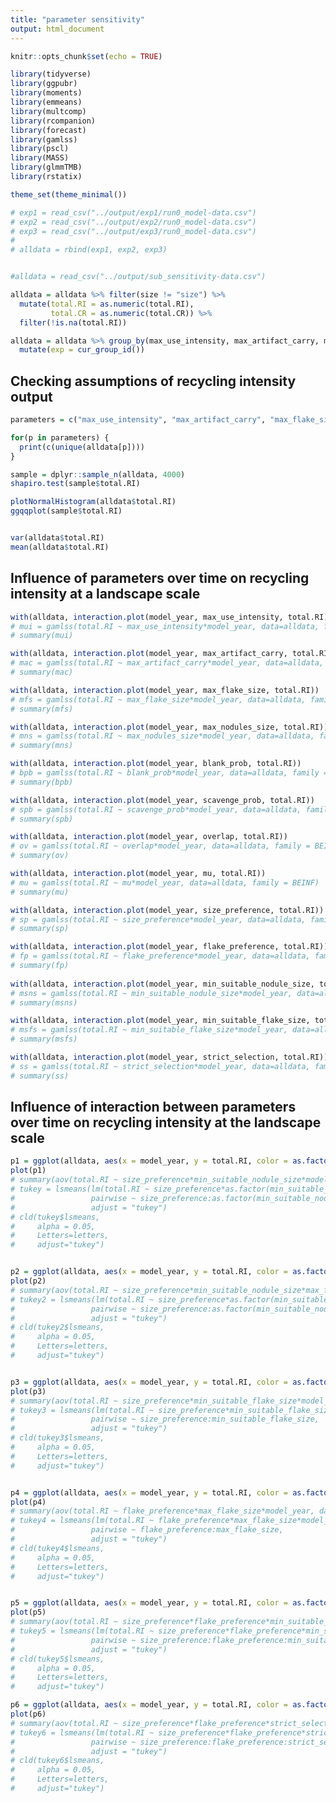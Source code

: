 ```yaml
---
title: "parameter sensitivity"
output: html_document
---
```


```r
knitr::opts_chunk$set(echo = TRUE)

library(tidyverse)
library(ggpubr)
library(moments)
library(emmeans)
library(multcomp)
library(rcompanion)
library(forecast)
library(gamlss)
library(pscl)
library(MASS)
library(glmmTMB)
library(rstatix)

theme_set(theme_minimal())

# exp1 = read_csv("../output/exp1/run0_model-data.csv")
# exp2 = read_csv("../output/exp2/run0_model-data.csv")
# exp3 = read_csv("../output/exp3/run0_model-data.csv")
# 
# alldata = rbind(exp1, exp2, exp3)


#alldata = read_csv("../output/sub_sensitivity-data.csv")

alldata = alldata %>% filter(size != "size") %>%
  mutate(total.RI = as.numeric(total.RI), 
         total.CR = as.numeric(total.CR)) %>%
  filter(!is.na(total.RI)) 

alldata = alldata %>% group_by(max_use_intensity, max_artifact_carry, max_flake_size, max_nodules_size, blank_prob, scavenge_prob, overlap, mu, size_preference, flake_preference,min_suitable_flake_size, min_suitable_nodule_size, strict_selection) %>%
  mutate(exp = cur_group_id())
```

## Checking assumptions of recycling intensity output
```r

parameters = c("max_use_intensity", "max_artifact_carry", "max_flake_size","max_nodules_size", "blank_prob", "scavenge_prob", "overlap","mu", "size_preference", "flake_preference","min_suitable_flake_size", "min_suitable_nodule_size", "strict_selection")

for(p in parameters) {
  print(c(unique(alldata[p])))
}

sample = dplyr::sample_n(alldata, 4000)
shapiro.test(sample$total.RI)

plotNormalHistogram(alldata$total.RI)
ggqqplot(sample$total.RI)


var(alldata$total.RI)
mean(alldata$total.RI)


```



## Influence of parameters over time on recycling intensity at a landscape scale

```r

with(alldata, interaction.plot(model_year, max_use_intensity, total.RI))
# mui = gamlss(total.RI ~ max_use_intensity*model_year, data=alldata, family = BEINF)
# summary(mui)

with(alldata, interaction.plot(model_year, max_artifact_carry, total.RI, type="l"))
# mac = gamlss(total.RI ~ max_artifact_carry*model_year, data=alldata, family = BEINF)
# summary(mac)

with(alldata, interaction.plot(model_year, max_flake_size, total.RI))
# mfs = gamlss(total.RI ~ max_flake_size*model_year, data=alldata, family = BEINF)
# summary(mfs)

with(alldata, interaction.plot(model_year, max_nodules_size, total.RI))
# mns = gamlss(total.RI ~ max_nodules_size*model_year, data=alldata, family = BEINF)
# summary(mns)

with(alldata, interaction.plot(model_year, blank_prob, total.RI))
# bpb = gamlss(total.RI ~ blank_prob*model_year, data=alldata, family = BEINF)
# summary(bpb)

with(alldata, interaction.plot(model_year, scavenge_prob, total.RI))
# spb = gamlss(total.RI ~ scavenge_prob*model_year, data=alldata, family = BEINF)
# summary(spb)

with(alldata, interaction.plot(model_year, overlap, total.RI)) 
# ov = gamlss(total.RI ~ overlap*model_year, data=alldata, family = BEINF)
# summary(ov)

with(alldata, interaction.plot(model_year, mu, total.RI))
# mu = gamlss(total.RI ~ mu*model_year, data=alldata, family = BEINF)
# summary(mu)

with(alldata, interaction.plot(model_year, size_preference, total.RI))
# sp = gamlss(total.RI ~ size_preference*model_year, data=alldata, family = BEINF)
# summary(sp)

with(alldata, interaction.plot(model_year, flake_preference, total.RI))
# fp = gamlss(total.RI ~ flake_preference*model_year, data=alldata, family = BEINF)
# summary(fp)
 
with(alldata, interaction.plot(model_year, min_suitable_nodule_size, total.RI))
# msns = gamlss(total.RI ~ min_suitable_nodule_size*model_year, data=alldata, family = BEINF)
# summary(msns)

with(alldata, interaction.plot(model_year, min_suitable_flake_size, total.RI))
# msfs = gamlss(total.RI ~ min_suitable_flake_size*model_year, data=alldata, family = BEINF)
# summary(msfs)

with(alldata, interaction.plot(model_year, strict_selection, total.RI))
# ss = gamlss(total.RI ~ strict_selection*model_year, data=alldata, family = BEINF)
# summary(ss)

```


## Influence of interaction between parameters over time on recycling intensity at the landscape scale
```r
p1 = ggplot(alldata, aes(x = model_year, y = total.RI, color = as.factor(min_suitable_nodule_size))) + facet_grid(~size_preference, labeller=label_both) + geom_smooth(se=F)
plot(p1)
# summary(aov(total.RI ~ size_preference*min_suitable_nodule_size*model_year, data=alldata))
# tukey = lsmeans(lm(total.RI ~ size_preference*as.factor(min_suitable_nodule_size)*model_year, data=alldata), 
#                 pairwise ~ size_preference:as.factor(min_suitable_nodule_size), 
#                 adjust = "tukey")
# cld(tukey$lsmeans, 
#     alpha = 0.05, 
#     Letters=letters, 
#     adjust="tukey")


p2 = ggplot(alldata, aes(x = model_year, y = total.RI, color = as.factor(min_suitable_nodule_size))) + facet_grid(max_flake_size~size_preference, labeller=label_both) + geom_smooth(se=F)
plot(p2)
# summary(aov(total.RI ~ size_preference*min_suitable_nodule_size*max_flake_size*model_year, data=alldata))
# tukey2 = lsmeans(lm(total.RI ~ size_preference*as.factor(min_suitable_nodule_size)*as.factor(max_flake_size)*model_year, data=alldata), 
#                 pairwise ~ size_preference:as.factor(min_suitable_nodule_size):as.factor(max_flake_size), 
#                 adjust = "tukey")
# cld(tukey2$lsmeans, 
#     alpha = 0.05, 
#     Letters=letters, 
#     adjust="tukey")


p3 = ggplot(alldata, aes(x = model_year, y = total.RI, color = as.factor(min_suitable_flake_size))) + facet_grid(~size_preference, labeller=label_both) + geom_smooth(se=F)
plot(p3)
# summary(aov(total.RI ~ size_preference*min_suitable_flake_size*model_year, data=alldata))
# tukey3 = lsmeans(lm(total.RI ~ size_preference*min_suitable_flake_size*model_year, data=alldata), 
#                 pairwise ~ size_preference:min_suitable_flake_size, 
#                 adjust = "tukey")
# cld(tukey3$lsmeans, 
#     alpha = 0.05, 
#     Letters=letters, 
#     adjust="tukey")


p4 = ggplot(alldata, aes(x = model_year, y = total.RI, color = as.factor(max_flake_size))) + facet_grid(~flake_preference, labeller=label_both) + geom_smooth(se=F)
plot(p4)
# summary(aov(total.RI ~ flake_preference*max_flake_size*model_year, data=alldata))
# tukey4 = lsmeans(lm(total.RI ~ flake_preference*max_flake_size*model_year, data=alldata), 
#                 pairwise ~ flake_preference:max_flake_size, 
#                 adjust = "tukey")
# cld(tukey4$lsmeans, 
#     alpha = 0.05, 
#     Letters=letters, 
#     adjust="tukey")


p5 = ggplot(alldata, aes(x = model_year, y = total.RI, color = as.factor(min_suitable_nodule_size))) + facet_grid(size_preference~flake_preference, labeller=label_both) + geom_smooth(se=F)
plot(p5)
# summary(aov(total.RI ~ size_preference*flake_preference*min_suitable_nodule_size*model_year, data=alldata))
# tukey5 = lsmeans(lm(total.RI ~ size_preference*flake_preference*min_suitable_nodule_size*model_year, data=alldata), 
#                 pairwise ~ size_preference:flake_preference:min_suitable_nodule_size, 
#                 adjust = "tukey")
# cld(tukey5$lsmeans, 
#     alpha = 0.05, 
#     Letters=letters, 
#     adjust="tukey")

p6 = ggplot(alldata, aes(x = model_year, y = total.RI, color = as.factor(strict_selection))) + facet_grid(size_preference~flake_preference, labeller=label_both) + geom_smooth(se=F)
plot(p6)
# summary(aov(total.RI ~ size_preference*flake_preference*strict_selection*model_year, data=alldata))
# tukey6 = lsmeans(lm(total.RI ~ size_preference*flake_preference*strict_selection*model_year, data=alldata), 
#                 pairwise ~ size_preference:flake_preference:strict_selection, 
#                 adjust = "tukey")
# cld(tukey6$lsmeans, 
#     alpha = 0.05, 
#     Letters=letters, 
#     adjust="tukey")

```
